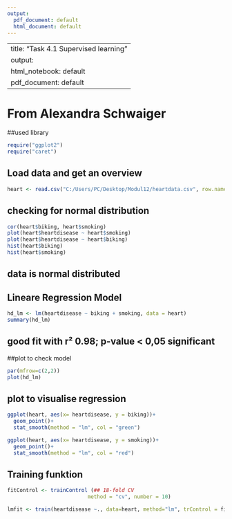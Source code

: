 ---
output:
  pdf_document: default
  html_document: default
---

---
title: "Task 4.1 Supervised learning"
output:
  html_notebook: default
  pdf_document: default
---
# From Alexandra Schwaiger

##used library

```{r}

require("ggplot2")
require("caret")

```


## Load data and get an overview


```{r}

heart <- read.csv("C:/Users/PC/Desktop/Modul12/heartdata.csv", row.names =1)

```

## checking for normal distribution

```{r}
cor(heart$biking, heart$smoking)
plot(heart$heartdisease ~ heart$smoking)
plot(heart$heartdisease ~ heart$biking)
hist(heart$biking)
hist(heart$smoking)

```
## data is normal distributed

## Lineare Regression Model
```{r}
hd_lm <- lm(heartdisease ~ biking + smoking, data = heart)
summary(hd_lm)

```
## good fit with r² 0.98; p-value < 0,05 significant

##plot to check model
```{r}
par(mfrow=c(2,2))
plot(hd_lm)
```

## plot to visualise regression
```{r}
ggplot(heart, aes(x= heartdisease, y = biking))+
  geom_point()+
  stat_smooth(method = "lm", col = "green")

ggplot(heart, aes(x= heartdisease, y = smoking))+
  geom_point()+
  stat_smooth(method = "lm", col = "red")

```

## Training funktion
```{r}
fitControl <- trainControl (## 18-fold CV
                          method = "cv", number = 10)

lmfit <- train(heartdisease ~., data=heart, method="lm", trControl = fitControl, preProc=c("center","scale"))
```

